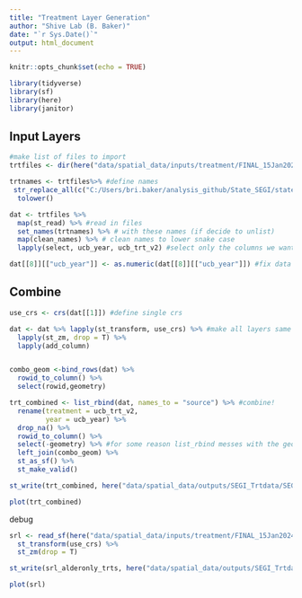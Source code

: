 ```yaml
---
title: "Treatment Layer Generation"
author: "Shive Lab (B. Baker)"
date: "`r Sys.Date()`"
output: html_document
---
```


```r
knitr::opts_chunk$set(echo = TRUE)

library(tidyverse)
library(sf)
library(here)
library(janitor)

```

## Input Layers

```r
#make list of files to import
trtfiles <- dir(here("data/spatial_data/inputs/treatment/FINAL_15Jan2024"), "*.shp$", full.names = T)

trtnames <- trtfiles%>% #define names
 str_replace_all(c("C:/Users/bri.baker/analysis_github/State_SEGI/state-segi-24/data/spatial_data/inputs/treatment/FINAL_15Jan2024/" = "", "_FINAL.*" = "")) %>% 
  tolower()

dat <- trtfiles %>% 
  map(st_read) %>% #read in files
  set_names(trtnames) %>% # with these names (if decide to unlist)
  map(clean_names) %>% # clean names to lower snake case
  lapply(select, ucb_year, ucb_trt_v2) #select only the columns we want

dat[[8]][["ucb_year"]] <- as.numeric(dat[[8]][["ucb_year"]]) #fix data type

```

## Combine

```r
use_crs <- crs(dat[[1]]) #define single crs

dat <- dat %>% lapply(st_transform, use_crs) %>% #make all layers same crs
  lapply(st_zm, drop = T) %>% 
  lapply(add_column)


combo_geom <-bind_rows(dat) %>% 
  rowid_to_column() %>% 
  select(rowid,geometry)

trt_combined <- list_rbind(dat, names_to = "source") %>% #combine!
  rename(treatment = ucb_trt_v2,
         year = ucb_year) %>% 
  drop_na() %>% 
  rowid_to_column() %>% 
  select(-geometry) %>% #for some reason list_rbind messes with the geoms
  left_join(combo_geom) %>% 
  st_as_sf() %>% 
  st_make_valid()

st_write(trt_combined, here("data/spatial_data/outputs/SEGI_Trtdata/SEGI_Trtdata_04feb25.shp"), append = F)

plot(trt_combined)

```


debug
```r
srl <- read_sf(here("data/spatial_data/inputs/treatment/FINAL_15Jan2024/SRL_AlderOnly_Trts_FINAL_21Jan2025.shp")) %>% 
  st_transform(use_crs) %>% 
  st_zm(drop = T)

st_write(srl_alderonly_trts, here("data/spatial_data/outputs/SEGI_Trtdata/srldebug.shp"), append = F)

plot(srl)

```


